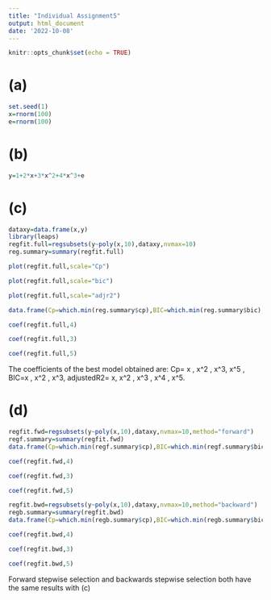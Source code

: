 ```yaml
---
title: "Individual Assignment5"
output: html_document
date: '2022-10-08'
---
```


```r
knitr::opts_chunk$set(echo = TRUE)
```


# (a)
```r
set.seed(1)
x=rnorm(100)
e=rnorm(100)
```

# (b)
```r
y=1+2*x+3*x^2+4*x^3+e
```

# (c)
```r
dataxy=data.frame(x,y)
library(leaps)
regfit.full=regsubsets(y~poly(x,10),dataxy,nvmax=10)
reg.summary=summary(regfit.full)
```
```r
plot(regfit.full,scale="Cp")
```
```r
plot(regfit.full,scale="bic")
```
```r
plot(regfit.full,scale="adjr2")
```
```r
data.frame(Cp=which.min(reg.summary$cp),BIC=which.min(reg.summary$bic),adjustedR2=which.max(reg.summary$adjr2))
```
```r
coef(regfit.full,4)
```
```r
coef(regfit.full,3)
```
```r
coef(regfit.full,5)
```

The coefficients of the best model obtained are: Cp= x , x^2 , x^3, x^5 , BIC=x , x^2 , x^3, adjustedR2= x, x^2 , x^3 , x^4 , x^5.

# (d)
```r
regfit.fwd=regsubsets(y~poly(x,10),dataxy,nvmax=10,method="forward")
regf.summary=summary(regfit.fwd)
data.frame(Cp=which.min(regf.summary$cp),BIC=which.min(regf.summary$bic),adjustedR2=which.max(regf.summary$adjr2))
```
```r
coef(regfit.fwd,4)
```
```r
coef(regfit.fwd,3)
```
```r
coef(regfit.fwd,5)
```

```r
regfit.bwd=regsubsets(y~poly(x,10),dataxy,nvmax=10,method="backward")
regb.summary=summary(regfit.bwd)
data.frame(Cp=which.min(regb.summary$cp),BIC=which.min(regb.summary$bic),adjustedR2=which.max(regb.summary$adjr2))
```
```r
coef(regfit.bwd,4)
```
```r
coef(regfit.bwd,3)
```
```r
coef(regfit.bwd,5)
```

Forward stepwise selection and backwards stepwise selection both have the same results with (c)